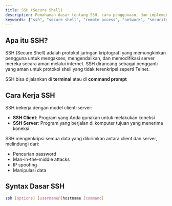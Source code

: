 ```yaml
---
title: SSH (Secure Shell)
description: Pemahaman dasar tentang SSH, cara penggunaan, dan implementasi untuk koneksi lokal
keywords: ["ssh", "secure shell", "remote access", "network", "security"]
---
```


## Apa itu SSH?

SSH (Secure Shell) adalah protokol jaringan kriptografi yang memungkinkan pengguna untuk mengakses, mengendalikan, dan memodifikasi server mereka secara aman melalui internet. SSH dirancang sebagai pengganti yang aman untuk protokol shell yang tidak terenkripsi seperti Telnet.

SSH bisa dijalankan di **terminal** atau di **command prompt**

## Cara Kerja SSH

SSH bekerja dengan model client-server:
- **SSH Client**: Program yang Anda gunakan untuk melakukan koneksi
- **SSH Server**: Program yang berjalan di komputer tujuan yang menerima koneksi

SSH mengenkripsi semua data yang dikirimkan antara client dan server, melindungi dari:
- Pencurian password
- Man-in-the-middle attacks
- IP spoofing
- Manipulasi data



## Syntax Dasar SSH

```bash
ssh [options] [username@]hostname [command]